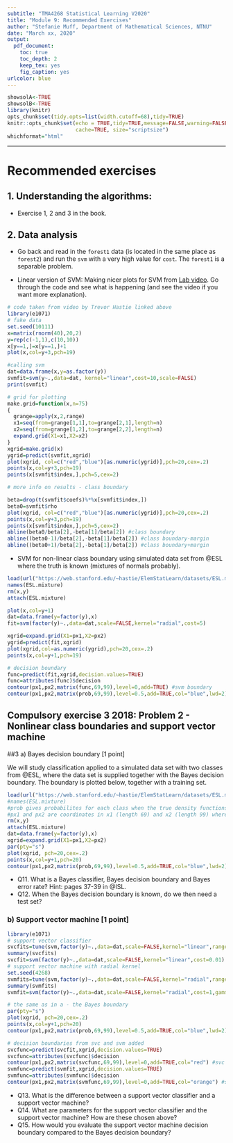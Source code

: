 ```yaml
---
subtitle: "TMA4268 Statistical Learning V2020"
title: "Module 9: Recommended Exercises"
author: "Stefanie Muff, Department of Mathematical Sciences, NTNU"
date: "March xx, 2020"
output:
  pdf_document:
    toc: true
    toc_depth: 2
    keep_tex: yes
    fig_caption: yes
urlcolor: blue
---
```


```r
showsolA<-TRUE
showsolB<-TRUE
library(knitr)
opts_chunk$set(tidy.opts=list(width.cutoff=68),tidy=TRUE)
knitr::opts_chunk$set(echo = TRUE,tidy=TRUE,message=FALSE,warning=FALSE,strip.white=TRUE,prompt=FALSE,
                      cache=TRUE, size="scriptsize")
whichformat="html"
```



---

# Recommended exercises 

## 1. Understanding the algorithms:###
* Exercise 1, 2 and 3 in the book.

## 2. Data analysis

* Go back and read in the `forest1` data (is located in the same place as `forest2`) and run the `svm` with a very high value for `cost`. The `forest1` is a separable problem.

* Linear version of SVM: Making nicer plots for SVM from [Lab video](https://www.youtube.com/watch?v=qhyyufR0930&list=PL5-da3qGB5IDl6MkmovVdZwyYOhpCxo5o&index=5). Go through the code and see what is happening (and see the video if you want more explanation).

```r
# code taken from video by Trevor Hastie linked above
library(e1071)
# fake data
set.seed(10111)
x=matrix(rnorm(40),20,2)
y=rep(c(-1,1),c(10,10))
x[y==1,]=x[y==1,]+1
plot(x,col=y+3,pch=19)

#calling svm
dat=data.frame(x,y=as.factor(y))
svmfit=svm(y~.,data=dat, kernel="linear",cost=10,scale=FALSE)
print(svmfit)

# grid for plotting
make.grid=function(x,n=75)
{
  grange=apply(x,2,range)
  x1=seq(from=grange[1,1],to=grange[2,1],length=n)
  x2=seq(from=grange[1,2],to=grange[2,2],length=n)
  expand.grid(X1=x1,X2=x2)
}
xgrid=make.grid(x)
ygrid=predict(svmfit,xgrid)
plot(xgrid, col=c("red","blue")[as.numeric(ygrid)],pch=20,cex=.2)
points(x,col=y+3,pch=19)
points(x[svmfit$index,],pch=5,cex=2)

# more info on results - class boundary

beta=drop(t(svmfit$coefs)%*%x[svmfit$index,])
beta0=svmfit$rho
plot(xgrid, col=c("red","blue")[as.numeric(ygrid)],pch=20,cex=.2)
points(x,col=y+3,pch=19)
points(x[svmfit$index,],pch=5,cex=2)
abline(beta0/beta[2],-beta[1]/beta[2]) #class boundary
abline((beta0-1)/beta[2],-beta[1]/beta[2]) #class boundary-margin
abline((beta0+1)/beta[2],-beta[1]/beta[2]) #class boundary+margin
```

* SVM for non-linear class boundary using simulated data set from @ESL where the truth is known (mixtures of normals probably).

```r
load(url("https://web.stanford.edu/~hastie/ElemStatLearn/datasets/ESL.mixture.rda"))
names(ESL.mixture)
rm(x,y)
attach(ESL.mixture)

plot(x,col=y+1)
dat=data.frame(y=factor(y),x)
fit=svm(factor(y)~.,data=dat,scale=FALSE,kernel="radial",cost=5)

xgrid=expand.grid(X1=px1,X2=px2)
ygrid=predict(fit,xgrid)
plot(xgrid,col=as.numeric(ygrid),pch=20,cex=.2)
points(x,col=y+1,pch=19)

# decision boundary
func=predict(fit,xgrid,decision.values=TRUE)
func=attributes(func)$decision
contour(px1,px2,matrix(func,69,99),level=0,add=TRUE) #svm boundary
contour(px1,px2,matrix(prob,69,99),level=0.5,add=TRUE,col="blue",lwd=2) #truth
```

## Compulsory exercise 3 2018: Problem 2 - Nonlinear class boundaries and support vector machine 

##3 a) Bayes decision boundary [1 point]

We will study classification applied to a simulated data set with two classes from @ESL, where the data set is supplied together with the Bayes decision boundary. The boundary is plotted below, together with a training set.

```r
load(url("https://web.stanford.edu/~hastie/ElemStatLearn/datasets/ESL.mixture.rda"))
#names(ESL.mixture) 
#prob gives probabilites for each class when the true density functions are known
#px1 and px2 are coordinates in x1 (length 69) and x2 (length 99) where class probabilites are calculated
rm(x,y)
attach(ESL.mixture)
dat=data.frame(y=factor(y),x)
xgrid=expand.grid(X1=px1,X2=px2)
par(pty="s")
plot(xgrid, pch=20,cex=.2)
points(x,col=y+1,pch=20)
contour(px1,px2,matrix(prob,69,99),level=0.5,add=TRUE,col="blue",lwd=2) #optimal boundary
```

* Q11. What is a Bayes classifier, Bayes decision boundary and Bayes error rate? Hint: pages 37-39 in @ISL.
* Q12. When the Bayes decision boundary is known, do we then need a test set?

### b) Support vector machine [1 point]

```r
library(e1071)
# support vector classifier
svcfits=tune(svm,factor(y)~.,data=dat,scale=FALSE,kernel="linear",ranges=list(cost=c(1e-2,1e-1,1,5,10)))
summary(svcfits)
svcfit=svm(factor(y)~.,data=dat,scale=FALSE,kernel="linear",cost=0.01)
# support vector machine with radial kernel
set.seed(4268)
svmfits=tune(svm,factor(y)~.,data=dat,scale=FALSE,kernel="radial",ranges=list(cost=c(1e-2,1e-1,1,5,10),gamma=c(0.01,1,5,10)))
summary(svmfits)
svmfit=svm(factor(y)~.,data=dat,scale=FALSE,kernel="radial",cost=1,gamma=5)

# the same as in a - the Bayes boundary
par(pty="s")
plot(xgrid, pch=20,cex=.2)
points(x,col=y+1,pch=20)
contour(px1,px2,matrix(prob,69,99),level=0.5,add=TRUE,col="blue",lwd=2) #optimal boundary

# decision boundaries from svc and svm added
svcfunc=predict(svcfit,xgrid,decision.values=TRUE)
svcfunc=attributes(svcfunc)$decision
contour(px1,px2,matrix(svcfunc,69,99),level=0,add=TRUE,col="red") #svc boundary
svmfunc=predict(svmfit,xgrid,decision.values=TRUE)
svmfunc=attributes(svmfunc)$decision
contour(px1,px2,matrix(svmfunc,69,99),level=0,add=TRUE,col="orange") #svm boundary
```

* Q13. What is the difference between a support vector classifier and a support vector machine?
* Q14. What are parameters for the support vector classifier and the support vector machine? How are these chosen above?
* Q15. How would you evaluate the support vector machine decision boundary compared to the Bayes decision boundary?
